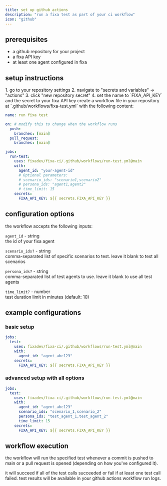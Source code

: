 ```yaml
---
title: set up github actions
description: "run a fixa test as part of your ci workflow"
icon: "github"
---
```


## prerequisites

- a github repository for your project
- a fixa API key
- at least one agent configured in fixa

## setup instructions

<Steps>
<Step title="create a github actions secret to store your fixa API key">
  1. go to your repository settings
  2. navigate to "secrets and variables" → "actions"
  3. click "new repository secret"
  4. set the name to `FIXA_API_KEY` and the secret to your fixa API key
</Step>

<Step title="create a github workflow">
create a workflow file in your repository at `.github/workflows/fixa-test.yml` with the following content:

```yaml fixa-test.yml
name: run fixa test

on: # modify this to change when the workflow runs
  push:
    branches: [main]
  pull_request:
    branches: [main]

jobs:
  run-test:
    uses: fixadev/fixa-ci/.github/workflows/run-test.yml@main
    with:
      agent_id: "your-agent-id"
      # Optional parameters:
      # scenario_ids: "scenario1,scenario2"
      # persona_ids: "agent1,agent2"
      # time_limit: 15
    secrets:
      FIXA_API_KEY: ${{ secrets.FIXA_API_KEY }}
```

</Step>
</Steps>

## configuration options

the workflow accepts the following inputs:

`agent_id` - string <br/>
the id of your fixa agent

`scenario_ids?` - string <br/>
comma-separated list of specific scenarios to test. leave it blank to test all scenarios

`persona_ids?` - string <br/>
comma-separated list of test agents to use. leave it blank to use all test agents

`time_limit?` - number <br/>
test duration limit in minutes (default: 10)

## example configurations

### basic setup

```yaml
jobs:
  test:
    uses: fixadev/fixa-ci/.github/workflows/run-test.yml@main
    with:
      agent_id: "agent_abc123"
    secrets:
      FIXA_API_KEY: ${{ secrets.FIXA_API_KEY }}
```

### advanced setup with all options

```yaml
jobs:
  test:
    uses: fixadev/fixa-ci/.github/workflows/run-test.yml@main
    with:
      agent_id: "agent_abc123"
      scenario_ids: "scenario_1,scenario_2"
      persona_ids: "test_agent_1,test_agent_2"
      time_limit: 15
    secrets:
      FIXA_API_KEY: ${{ secrets.FIXA_API_KEY }}
```

## workflow execution

the workflow will run the specified test whenever a commit is pushed to main or a pull request is opened (depending on how you've configured it).

it will succeed if all of the test calls succeeded or fail if at least one test call failed. test results will be available in your github actions workflow run logs.
